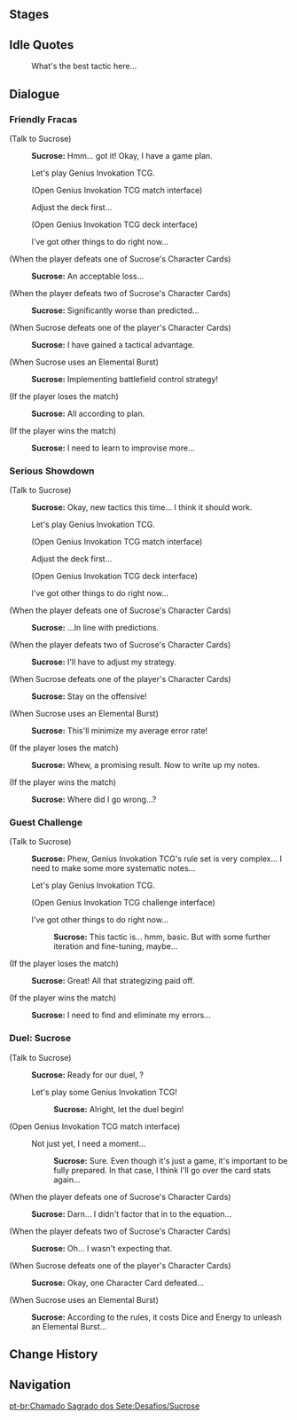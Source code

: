 {{Genius Invokation TCG Character Stages Intro}}

==Stages==
{{Genius Invokation TCG Stages/Detailed}}

==Idle Quotes==
{{Dialogue Start}}
:{{DIcon|Idle}} What's the best tactic here...
{{Dialogue End}}

==Dialogue==
===Friendly Fracas===
{{Dialogue Start}}
;(Talk to Sucrose)
:{{A|vo card sucrose invite easy 01.ogg}} '''Sucrose:''' Hmm... got it! Okay, I have a game plan.
:{{DIcon|TCG}} Let's play Genius Invokation TCG.
:;(Open Genius Invokation TCG match interface)
:{{DIcon}} Adjust the deck first...
:;(Open Genius Invokation TCG deck interface)
:{{DIcon}} I've got other things to do right now...

;(When the player defeats one of Sucrose's Character Cards)
:{{A|vo card sucrose ingame easy 02.ogg}} '''Sucrose:''' An acceptable loss...

;(When the player defeats two of Sucrose's Character Cards)
:{{A|vo card sucrose ingame easy 03.ogg}} '''Sucrose:''' Significantly worse than predicted...

;(When Sucrose defeats one of the player's Character Cards)
:{{A|vo card sucrose ingame easy 01.ogg}} '''Sucrose:''' I have gained a tactical advantage.

;(When Sucrose uses an Elemental Burst)
:{{A|vo card sucrose ingame easy 04.ogg}} '''Sucrose:''' Implementing battlefield control strategy!

;(If the player loses the match)
:{{A|vo card sucrose invite easy 02.ogg}} '''Sucrose:''' All according to plan.

;(If the player wins the match)
:{{A|vo card sucrose invite easy 03.ogg}} '''Sucrose:''' I need to learn to improvise more...
{{Dialogue End}}

===Serious Showdown===
{{Dialogue Start}}
;(Talk to Sucrose)
:{{A|vo card sucrose invite hard 01.ogg}} '''Sucrose:''' Okay, new tactics this time... I think it should work.
:{{DIcon|TCG}} Let's play Genius Invokation TCG.
:;(Open Genius Invokation TCG match interface)
:{{DIcon}} Adjust the deck first...
:;(Open Genius Invokation TCG deck interface)
:{{DIcon}} I've got other things to do right now...

;(When the player defeats one of Sucrose's Character Cards)
:{{A|vo card sucrose ingame hard 02.ogg}} '''Sucrose:''' ...In line with predictions.

;(When the player defeats two of Sucrose's Character Cards)
:{{A|vo card sucrose ingame hard 03.ogg}} '''Sucrose:''' I'll have to adjust my strategy.

;(When Sucrose defeats one of the player's Character Cards)
:{{A|vo card sucrose ingame hard 01.ogg}} '''Sucrose:''' Stay on the offensive!

;(When Sucrose uses an Elemental Burst)
:{{A|vo card sucrose ingame hard 04.ogg}} '''Sucrose:''' This'll minimize my average error rate!

;(If the player loses the match)
:{{A|vo card sucrose invite hard 02.ogg}} '''Sucrose:''' Whew, a promising result. Now to write up my notes.

;(If the player wins the match)
:{{A|vo card sucrose invite hard 03.ogg}} '''Sucrose:''' Where did I go wrong...?
{{Dialogue End}}

===Guest Challenge===
{{Dialogue Start}}
;(Talk to Sucrose)
:{{A|vo card sucrose freetalk 01.ogg}} '''Sucrose:''' Phew, Genius Invokation TCG's rule set is very complex... I need to make some more systematic notes...
:{{DIcon|TCG}} Let's play Genius Invokation TCG.
:;(Open Genius Invokation TCG challenge interface)
:{{DIcon}} I've got other things to do right now...
::{{A|vo card sucrose leave 01.ogg}} '''Sucrose:''' This tactic is... hmm, basic. But with some further iteration and fine-tuning, maybe...

;(If the player loses the match)
:{{A|vo card sucrose endofgame win 01.ogg}} '''Sucrose:''' Great! All that strategizing paid off.

;(If the player wins the match)
:{{A|vo card sucrose endofgame fail 01.ogg}} '''Sucrose:''' I need to find and eliminate my errors...
{{Dialogue End}}

===Duel: Sucrose===
{{Dialogue Start}}
;(Talk to Sucrose)
:{{A|vo dialog tips tcg001 sucrose 02.ogg}} '''Sucrose:''' Ready for our duel, {{Traveler}}?
:{{DIcon|TCG}} Let's play some Genius Invokation TCG!
::{{A|vo dialog tips tcg001 sucrose 03a 1.ogg}} '''Sucrose:''' Alright, let the duel begin!
;(Open Genius Invokation TCG match interface)
:{{DIcon}} Not just yet, I need a moment...
::{{A|vo dialog tips tcg001 sucrose 03b 1.ogg}} '''Sucrose:''' Sure. Even though it's just a game, it's important to be fully prepared. In that case, I think I'll go over the card stats again...

;(When the player defeats one of Sucrose's Character Cards)
:{{A|vo tips tcg002 2 sucrose 01.ogg}} '''Sucrose:''' Darn... I didn't factor that in to the equation...

;(When the player defeats two of Sucrose's Character Cards)
:{{A|vo tips tcg002 3 sucrose 01.ogg}} '''Sucrose:''' Oh... I wasn't expecting that.

;(When Sucrose defeats one of the player's Character Cards)
:{{A|vo tips tcg002 1 sucrose 01.ogg}} '''Sucrose:''' Okay, one Character Card defeated...

;(When Sucrose uses an Elemental Burst)
:{{A|vo tips tcg002 4 sucrose 01.ogg}} '''Sucrose:''' According to the rules, it costs Dice and Energy to unleash an Elemental Burst...
{{Dialogue End}}

==Change History==
{{Change History|3.3}}

==Navigation==
{{Genius Invokation TCG Stages Navbox}}
[[pt-br:Chamado Sagrado dos Sete:Desafios/Sucrose]]